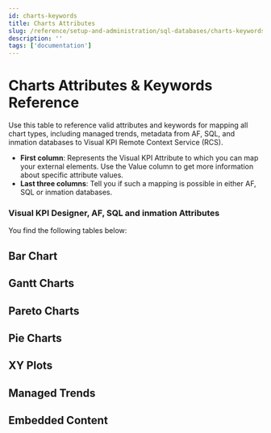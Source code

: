 ```yaml
---
id: charts-keywords
title: Charts Attributes
slug: /reference/setup-and-administration/sql-databases/charts-keywords
description: ''
tags: ['documentation']
---
```



# Charts Attributes & Keywords Reference

Use this table to reference valid attributes and keywords for mapping all chart types, including managed trends, metadata from AF, SQL, and inmation databases to Visual KPI Remote Context Service (RCS).

- **First column**: Represents the Visual KPI Attribute to which you can map your external elements. Use the Value column to get more information about specific attribute values.
- **Last three columns**: Tell you if such a mapping is possible in either AF, SQL or inmation databases.

### Visual KPI Designer, AF, SQL and inmation Attributes

You find the following tables below:

<CardList cols={4}>
  <Card 
    title="Bar Chart"
    link="#bar-chart"
  />
  <Card 
    title="Gantt Charts"
    link="#gantt-charts"
  />
  <Card 
    title="Pareto Charts"
    link="#pareto-charts"
  />
  <Card 
    title="Pie Charts"
    link="#pie-charts"
  />
  <Card 
    title="XY Plots"
    link="#xy-plots"
  />
  <Card 
    title="Managed Trends"
    link="#managed-trends"
  />
  <Card 
    title="Embedded Content"
    link="#embedded-content"
  />
</CardList>

## Bar Chart
<JsonToTable jsonData={BarCharts} />

## Gantt Charts
<JsonToTable jsonData={GanttCharts} />

## Pareto Charts
<JsonToTable jsonData={ParetoCharts} />

## Pie Charts
<JsonToTable jsonData={PieCharts} />

## XY Plots
<JsonToTable jsonData={XYPlots} />

## Managed Trends
<JsonToTable jsonData={ManagedTrends} />

## Embedded Content
<JsonToTable jsonData={EmbeddedContent} />
